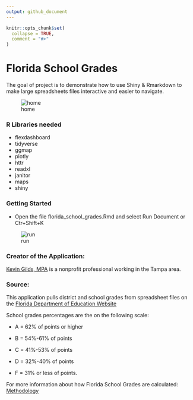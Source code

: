 ```yaml
---
output: github_document
---
```


<!-- README.md is generated from README.Rmd. Please edit that file -->

```r
knitr::opts_chunk$set(
  collapse = TRUE,
  comment = "#>"
)
```

# Florida School Grades



The goal of project is to demonstrate how to use Shiny & Rmarkdown to make large spreadsheets files interactive and easier to navigate.   

![home](home.png)

### R Libraries needed

* flexdashboard
* tidyverse
* ggmap
* plotly
* httr
* readxl
* janitor
* maps
* shiny


### Getting Started

* Open the file florida_school_grades.Rmd and select Run Document or Ctr+Shift+K

![run](run-button.png)

### Creator of the Application:

[Kevin Gilds, MPA](https://kgilds.rbind.io/) is a nonprofit professional working in the Tampa area. 


### Source:

This application pulls district and school grades from spreadsheet files on the [Florida Department of Education Website](http://www.fldoe.org/accountability/accountability-reporting/school-grades/)

School grades percentages are the on the following scale:

* A = 62% of points or higher

* B = 54%-61% of points

* C = 41%-53% of points

* D = 32%-40% of points

* F = 31% or less of points. 


For more information about how Florida School Grades are calculated: [Methodology](http://www.fldoe.org/core/fileparse.php/18534/urlt/SchoolGradesCalcGuide19.pdf)


